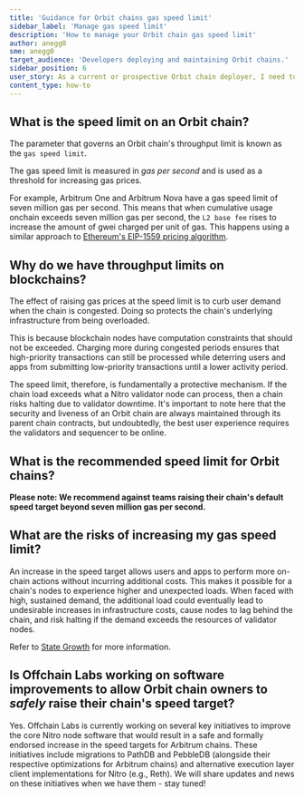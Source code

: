 ```yaml
---
title: 'Guidance for Orbit chains gas speed limit'
sidebar_label: 'Manage gas speed limit'
description: 'How to manage your Orbit chain gas speed limit'
author: anegg0
sme: anegg0
target_audience: 'Developers deploying and maintaining Orbit chains.'
sidebar_position: 6
user_story: As a current or prospective Orbit chain deployer, I need to understand how to manage my gas speed limit.
content_type: how-to
---
```


## What is the speed limit on an Orbit chain?

The parameter that governs an Orbit chain's throughput limit is known as the `gas speed limit`.

The gas speed limit is measured in _gas per second_ and is used as a threshold for increasing gas prices.

For example, Arbitrum One and Arbitrum Nova have a gas speed limit of seven million gas per second. This means that when cumulative usage onchain exceeds seven million gas per second, the `L2 base fee` rises to increase the amount of gwei charged per unit of gas. This happens using a similar approach to [Ethereum's EIP-1559 pricing algorithm](https://github.com/ethereum/EIPs/blob/master/EIPS/eip-1559.md).

## Why do we have throughput limits on blockchains?

The effect of raising gas prices at the speed limit is to curb user demand when the chain is congested. Doing so protects the chain's underlying infrastructure from being overloaded.

This is because blockchain nodes have computation constraints that should not be exceeded. Charging more during congested periods ensures that high-priority transactions can still be processed while deterring users and apps from submitting low-priority transactions until a lower activity period.

The speed limit, therefore, is fundamentally a protective mechanism. If the chain load exceeds what a Nitro validator node can process, then a chain risks halting due to validator downtime. It's important to note here that the security and liveness of an Orbit chain are always maintained through its parent chain contracts, but undoubtedly, the best user experience requires the validators and sequencer to be online.

## What is the recommended speed limit for Orbit chains?

**Please note: We recommend against teams raising their chain's default speed target beyond seven million gas per second.**

## What are the risks of increasing my gas speed limit?

An increase in the speed target allows users and apps to perform more on-chain actions without incurring additional costs. This makes it possible for a chain's nodes to experience higher and unexpected loads. When faced with high, sustained demand, the additional load could eventually lead to undesirable increases in infrastructure costs, cause nodes to lag behind the chain, and risk halting if the demand exceeds the resources of validator nodes.

Refer to [State Growth](/launch-orbit-chain/04-maintain-your-chain/04-guidance/04-state-size-limit.mdx) for more information.

## Is Offchain Labs working on software improvements to allow Orbit chain owners to _safely_ raise their chain's speed target?

Yes. Offchain Labs is currently working on several key initiatives to improve the core Nitro node software that would result in a safe and formally endorsed increase in the speed targets for Arbitrum chains.
These initiatives include migrations to PathDB and PebbleDB (alongside their respective optimizations for Arbitrum chains) and alternative execution layer client implementations for Nitro (e.g., Reth). We will share updates and news on these initiatives when we have them - stay tuned!
